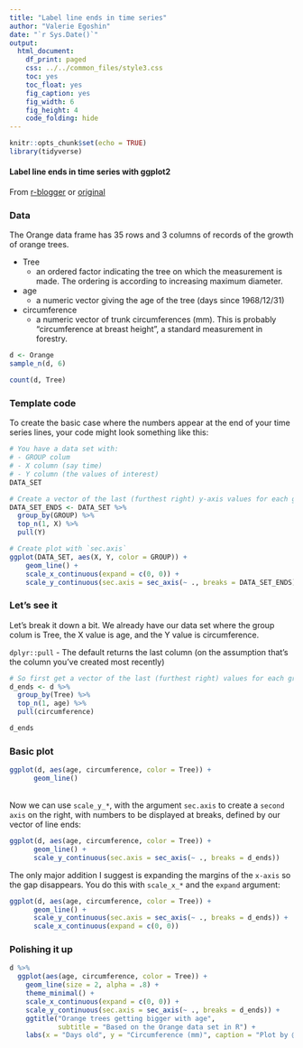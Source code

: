 ```yaml
---
title: "Label line ends in time series"
author: "Valerie Egoshin"
date: "`r Sys.Date()`"
output: 
  html_document:
    df_print: paged
    css: ../../common_files/style3.css
    toc: yes
    toc_float: yes
    fig_caption: yes
    fig_width: 6
    fig_height: 4
    code_folding: hide
---
```


```r
knitr::opts_chunk$set(echo = TRUE)
library(tidyverse)
```

 
#### Label line ends in time series with ggplot2


From [r-blogger](https://www.r-bloggers.com/label-line-ends-in-time-series-with-ggplot2/) or [original](https://drsimonj.svbtle.com/label-line-ends-in-time-series-with-ggplot2)


### Data

The Orange data frame has 35 rows and 3 columns of records of the growth of orange trees. 

* Tree
    * an ordered factor indicating the tree on which the measurement is made. The ordering is according to increasing maximum diameter.
* age
    * a numeric vector giving the age of the tree (days since 1968/12/31)
* circumference
    * a numeric vector of trunk circumferences (mm). This is probably “circumference at breast height”, a standard measurement in forestry.


```r
d <- Orange
sample_n(d, 6)

count(d, Tree)

```


### Template code
To create the basic case where the numbers appear at the end of your time series lines, your code might look something like this:


```r
# You have a data set with:
# - GROUP colum
# - X column (say time)
# - Y column (the values of interest)
DATA_SET

# Create a vector of the last (furthest right) y-axis values for each group
DATA_SET_ENDS <- DATA_SET %>% 
  group_by(GROUP) %>% 
  top_n(1, X) %>% 
  pull(Y)

# Create plot with `sec.axis`
ggplot(DATA_SET, aes(X, Y, color = GROUP)) +
    geom_line() +
    scale_x_continuous(expand = c(0, 0)) +
    scale_y_continuous(sec.axis = sec_axis(~ ., breaks = DATA_SET_ENDS))

```

### Let's see it

Let’s break it down a bit. We already have our data set where the group colum is Tree, the X value is age, and the Y value is circumference.

`dplyr::pull` - The default returns the last column (on the assumption that's the column you've created most recently)

```r
# So first get a vector of the last (furthest right) values for each group:
d_ends <- d %>% 
  group_by(Tree) %>% 
  top_n(1, age) %>% 
  pull(circumference) 

d_ends 

```

### Basic plot

```r
ggplot(d, aes(age, circumference, color = Tree)) +
      geom_line()

```

<br>
Now we can use `scale_y_*`, with the argument `sec.axis` to create a `second axis` on the right, with numbers to be displayed at breaks, defined by our vector of line ends:

```r
ggplot(d, aes(age, circumference, color = Tree)) +
      geom_line() +
      scale_y_continuous(sec.axis = sec_axis(~ ., breaks = d_ends))

```

The only major addition I suggest is expanding the margins of the `x-axis` so the gap disappears. You do this with `scale_x_*` and the `expand` argument:

```r
ggplot(d, aes(age, circumference, color = Tree)) +
      geom_line() +
      scale_y_continuous(sec.axis = sec_axis(~ ., breaks = d_ends)) +
      scale_x_continuous(expand = c(0, 0))

```

### Polishing it up

```r
d %>% 
  ggplot(aes(age, circumference, color = Tree)) +
    geom_line(size = 2, alpha = .8) +
    theme_minimal() +
    scale_x_continuous(expand = c(0, 0)) +
    scale_y_continuous(sec.axis = sec_axis(~ ., breaks = d_ends)) +
    ggtitle("Orange trees getting bigger with age",
            subtitle = "Based on the Orange data set in R") +
    labs(x = "Days old", y = "Circumference (mm)", caption = "Plot by @drsimonj")

```

